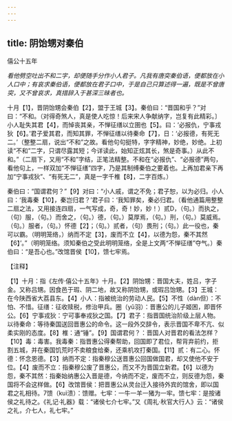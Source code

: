```yaml
---
---
---
```

title: 阴饴甥对秦伯
---



僖公十五年

*看他劈空吐出不和二字，却便随手分作小人君子。凡我有唐突秦伯语，便都放在小人口中；有哀求秦伯语，便都放在君子口中，于是自己只算述得一遍，既是不曾唐突，又不曾哀求，真措辞入于甚深三昧者也。*

十月【1】，晋阴饴甥会秦伯【2】，盟于王城【3】。秦伯曰：“晋国和乎？”对曰：“不和。（对得奇煞人，真是使人吃惊！后来宋人争献纳字，岂复有此精彩。〕小人耻失其君【4】，而悼丧其亲，不惮征缮以立圉也【5】。曰：‘必报仇，宁事戎狄【6】。’君子爱其君，而知其罪，不惮征缮以待秦命【7】，日：‘必报德，有死无二。’（整整二扇，说出“不和”之故。看他句句挺特，字字精神，妙绝，妙绝。上初读“不和”二字，只谓尽露其短；今详读此，始知正炫其长，煞是奇事。）从此不和。”（二扇下，又用“不和”字结，正笔法精整。不和在“必报仇”、“必报德”两句，看他句上，一样双加“不惮征缮”四字，乃是其制缚秦伯之要着也。上再加君亲下再加“宁事戎狄”、“有死无二”，真是一字千椎【8】，二字百炼。）

秦伯曰：“国谓君何？”【9】对曰：“小人戚，谓之不免；君子恕，以为必归。小人曰：‘我毒秦【10】，秦岂归君？’君子曰：‘我知罪矣，秦必归君。（看他通篇用整整二扇之法，又用接连四扇，一气写成，奇，奇！妙，妙！）贰D，（句。）而执之，（句）服，（句。）而舍之，（句。）德，（句。）莫厚焉，（句。）刑，（句。）莫威焉。（句。）服者，（句。）怀德【2】；（句。）贰者，（句）畏刑；（句。）此一役也，秦可以霸。（明明笼络，）纳而不定【3】，废而不立【4】，以德为怨，秦不其然【6】’。”（明明笼络。须知秦伯之受此明明笼络，全是上文两“不惮征缮”夺气。）秦伯曰：“是吾心也。”改馆晋侯【10】，馈七牢焉。

【注释】

【1】十月：指《左传·僖公十五年》十月。【2】阴饴甥：晋国大夫，姓吕，字子金。又称吕甥。因食邑于瑕、阴二地，故又称阴饴甥，或瑕吕饴甥。【3】王城：在今陕西省大荔县东。【4】小人：指被统治的劳动人民。【5】不性（dàn但）：不怕、不惜。征缮：征收赎税，修治甲兵。圈（yǔ羽）：晋惠公的儿子姬困，即晋怀公。【6】宁事戎狄：宁可事奉戎狄之国。【7】君子：指晋国统治阶级上层人物。以待秦命：等待秦国送回晋惠公的命令。这一段外交辞令，表示晋国不卑不亢、似柔实刚的态度。【8】椎：通“锤”。【9】国谓君何？：晋国人对晋君的看法怎样？【10】毒：毒害。我毒秦：指晋惠公得秦帮助，回国即了君位，帮背弃前约，拒割五城，并在秦国饥荒时不卖粮食给秦，还乘机攻打秦国。【11】贰：有二心。怀德：怀念恩德。【3】纳而不定：指秦穆公送晋惠公回国做国君，却又使他不安于位。【4】废而不立：指秦穆公废了晋惠公，而又不为晋国立新君。【6】以德为怨，秦不其然：指秦始纳惠公入晋是德，今纳而不定，废而不立，则反德为怨，秦国将不会这样做。【6】改馆晋侯：把晋惠公从灵台迁入接待外宾的馆舍，即以国君之礼相待。7馈（kuì溃）：馈赠。七牢：一牛一羊一猪为一牢。馈七牢：是按诸侯之礼待之。《礼记·礼器》载：“诸侯七介七牢。”又《周礼·秋官大行人》云：“诸侯之礼，介七人，礼七牢。”